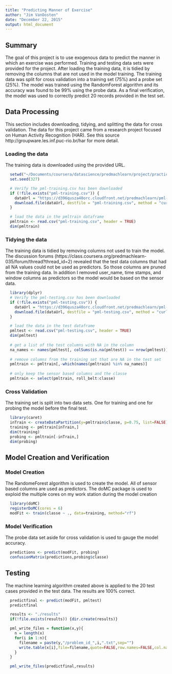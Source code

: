 ```yaml
---
title: "Predicting Manner of Exercise"
author: "Jim VanOosten"
date: "December 22, 2015"
output: html_document
---
```


## Summary

The goal of this project is to use exogenous data to predict the manner in which an exercise was performed.  Training and testing data sets were provided for the project.  After loading the training data, it is tidied by removing the columns that are not used in the model training.  The training data was split for cross validation into a training set (75%) and a probe set (25%).  The model was trained using the RandomForest algorithm and its accuracy was found to be 99% using the probe data.  As a final verification, the model was used to correctly predict 20 records provided in the test set. 

## Data Processing

This section includes downloading, tidying, and splitting the data for cross validation.   The data for this project came from a research project focused on Human Activity Recognition (HAR).  See this source http://groupware.les.inf.puc-rio.br/har for more detail.  

### Loading the data

The training data is downloaded using the provided URL.

```r
  setwd("~/Documents/coursera/datascience/predmachlearn/project/practicalmachinelearning")
  set.seed(327)

  # Verify the pml-training.csv has been downloaded 
  if (!file.exists("pml-training.csv")) {
    dataUrl = "https://d396qusza40orc.cloudfront.net/predmachlearn/pml-training.csv"
    download.file(dataUrl, destfile = "pml-training.csv", method = "curl")
  }

  # load the data in the pmltrain dataframe
  pmltrain <- read.csv("pml-training.csv", header = TRUE)
  dim(pmltrain)
```

### Tidying the data

The training data is tidied by removing columns not used to train the model.  The discussion forums (https://class.coursera.org/predmachlearn-035/forum/thread?thread_id=2) revealed that the test data columns that had all NA values could not be used as predictors.  So those columns are pruned from the training data.   In addition I removed user_name, time stamps, and window columns as predictors so the model would be based on the sensor data. 

```r
  library(dplyr)
  # Verify the pml-testing.csv has been downloaded 
  if (!file.exists("pml-testing.csv")) {
    dataUrl = "https://d396qusza40orc.cloudfront.net/predmachlearn/pml-testing.csv"
    download.file(dataUrl, destfile = "pml-testing.csv", method = "curl")
  }

  # load the data in the test dataframe
  pmltest <- read.csv("pml-testing.csv", header = TRUE)
  dim(pmltest)
  
  # get a list of the test columns with NA in the column
  na_names <- names(pmltest[, colSums(is.na(pmltest)) == nrow(pmltest)])
  
  # remove columns from the training set that are NA in the test set 
  pmltrain <- pmltrain[,-which(names(pmltrain) %in% na_names)]
  
  # only keep the sensor based columns and the classe 
  pmltrain <- select(pmltrain, roll_belt:classe)
```

### Cross Validation 

The training set is split into two data sets. One for training and one for probing the model before the final test. 

```r
  library(caret)
  inTrain <- createDataPartition(y=pmltrain$classe, p=0.75, list=FALSE)
  training <- pmltrain[inTrain,] 
  dim(training)
  probing <- pmltrain[-inTrain,] 
  dim(probing)
```

## Model Creation and Verification 

### Model Creation 

The RandomeForest algorithm is used to create the model.  All of sensor based columns are used as predictors.   The doMC package is used to exploid the multiple cores on my work station during the model creation 

```r
  
  library(doMC)
  registerDoMC(cores = 6)
  modFit <- train(classe ~ ., data=training, method="rf")
```

### Model Verification

The probe data set aside for cross validation is used to gauge the model accuracy.  

```r
  predictions <- predict(modFit, probing)
  confusionMatrix(predictions,probing$classe)
```

## Testing 

The machine learning algorithm created above is applied to the 20 test cases provided in the test data.   The results are 100% correct. 

```r
  predictfinal <- predict(modFit, pmltest)
  predictfinal

  results <- "./results"
  if(!file.exists(results)) {dir.create(results)}

  pml_write_files = function(x,y){
    n = length(x)
    for(i in 1:n){
      filename = paste(y,"/problem_id_",i,".txt",sep="")
      write.table(x[i],file=filename,quote=FALSE,row.names=FALSE,col.names=FALSE)
    }
  }

  pml_write_files(predictfinal,results)  
```


